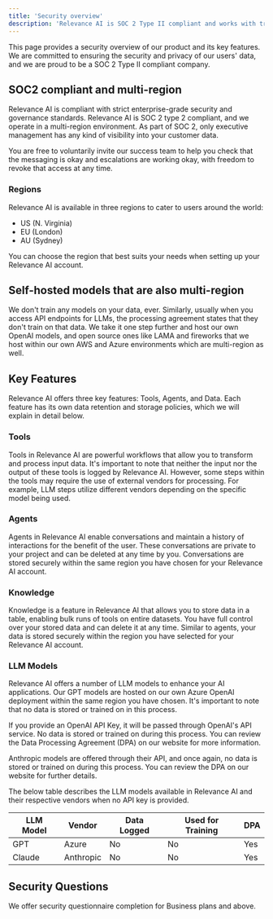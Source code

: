 ```yaml
---
title: 'Security overview'
description: 'Relevance AI is SOC 2 Type II compliant and works with trusted vendors.'
---
```


This page provides a security overview of our product and its key features. We are committed to ensuring the security and privacy of our users' data, and we are proud to be a SOC 2 Type II compliant company. 


## SOC2 compliant and multi-region

Relevance AI is compliant with strict enterprise-grade security and governance standards. Relevance AI is SOC 2 type 2 compliant, and we operate in a multi-region environment. As part of SOC 2, only executive management has any kind of visibility into your customer data.

You are free to voluntarily invite our success team to help you check that the messaging is okay and escalations are working okay, with freedom to revoke that access at any time.

### Regions

Relevance AI is available in three regions to cater to users around the world:

- US (N. Virginia)
- EU (London)
- AU (Sydney)

You can choose the region that best suits your needs when setting up your Relevance AI account.

## Self-hosted models that are also multi-region

We don't train any models on your data, ever. Similarly, usually when you access API endpoints for LLMs, the processing agreement states that they don't train on that data. We take it one step further and host our own OpenAI models, and open source ones like LAMA and fireworks that we host within our own AWS and Azure environments which are multi-region as well.

## Key Features

Relevance AI offers three key features: Tools, Agents, and Data. Each feature has its own data retention and storage policies, which we will explain in detail below.

### Tools

Tools in Relevance AI are powerful workflows that allow you to transform and process input data. It's important to note that neither the input nor the output of these tools is logged by Relevance AI. However, some steps within the tools may require the use of external vendors for processing. For example, LLM steps utilize different vendors depending on the specific model being used.

### Agents

Agents in Relevance AI enable conversations and maintain a history of interactions for the benefit of the user. These conversations are private to your project and can be deleted at any time by you. Conversations are stored securely within the same region you have chosen for your Relevance AI account.

### Knowledge

Knowledge is a feature in Relevance AI that allows you to store data in a table, enabling bulk runs of tools on entire datasets. You have full control over your stored data and can delete it at any time. Similar to agents, your data is stored securely within the region you have selected for your Relevance AI account.

### LLM Models

Relevance AI offers a number of LLM models to enhance your AI applications. Our GPT models are hosted on our own Azure OpenAI deployment within the same region you have chosen. It's important to note that no data is stored or trained on in this process.

If you provide an OpenAI API Key, it will be passed through OpenAI's API service. No data is stored or trained on during this process. You can review the Data Processing Agreement (DPA) on our website for more information.

Anthropic models are offered through their API, and once again, no data is stored or trained on during this process. You can review the DPA on our website for further details.

The below table describes the LLM models available in Relevance AI and their respective vendors when no API key is provided.

| LLM Model   | Vendor    | Data Logged | Used for Training | DPA                 |
|-------------|-----------|-------------|------------------|---------------------|
| GPT         | Azure     | No          | No               | Yes    |
| Claude      | Anthropic | No          | No               | Yes    |

## Security Questions

We offer security questionnaire completion for Business plans and above.